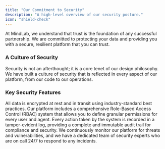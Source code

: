 ```yaml
---
title: "Our Commitment to Security"
description: "A high-level overview of our security posture."
icon: "shield-check"
---
```


At MindLab, we understand that trust is the foundation of any successful partnership. We are committed to protecting your data and providing you with a secure, resilient platform that you can trust.

### A Culture of Security

Security is not an afterthought; it is a core tenet of our design philosophy. We have built a culture of security that is reflected in every aspect of our platform, from our code to our operations.

### Key Security Features

<CardGroup cols={2}>
  <Card title="Encryption" icon="lock">
    All data is encrypted at rest and in transit using industry-standard best practices.
  </Card>
  <Card title="Access Control" icon="user-shield">
    Our platform includes a comprehensive Role-Based Access Control (RBAC) system that allows you to define granular permissions for every user and agent.
  </Card>
  <Card title="Auditability" icon="file-check-2">
    Every action taken by the system is recorded in a tamper-evident log, providing a complete and immutable audit trail for compliance and security.
  </Card>
  <Card title="Continuous Monitoring" icon="shield-alert">
    We continuously monitor our platform for threats and vulnerabilities, and we have a dedicated team of security experts who are on call 24/7 to respond to any incidents.
  </Card>
</CardGroup>